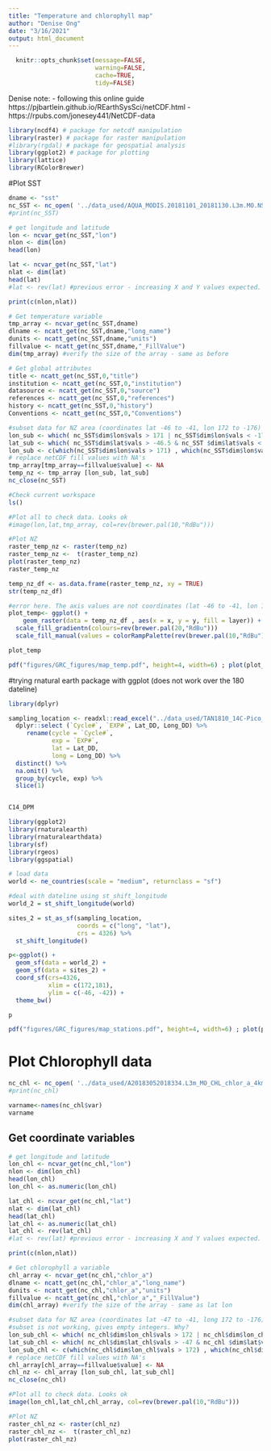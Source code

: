 ```yaml
---
title: "Temperature and chlorophyll map"
author: "Denise Ong"
date: "3/16/2021"
output: html_document
---
```


```r
  knitr::opts_chunk$set(message=FALSE,
                        warning=FALSE,
                        cache=TRUE,
                        tidy=FALSE)
```

Denise note:
- following this online guide  https://pjbartlein.github.io/REarthSysSci/netCDF.html
-https://rpubs.com/jonesey441/NetCDF-data 

```r
library(ncdf4) # package for netcdf manipulation
library(raster) # package for raster manipulation
#library(rgdal) # package for geospatial analysis
library(ggplot2) # package for plotting
library(lattice)
library(RColorBrewer)
```

#Plot SST
```r
dname <- "sst"
nc_SST <- nc_open( '../data_used/AQUA_MODIS.20181101_20181130.L3m.MO.NSST.sst.4km.nc')
#print(nc_SST)
```

```r
# get longitude and latitude
lon <- ncvar_get(nc_SST,"lon")
nlon <- dim(lon)
head(lon)

lat <- ncvar_get(nc_SST,"lat")
nlat <- dim(lat)
head(lat)
#lat <- rev(lat) #previous error - increasing X and Y values expected. Reverse the values to make increasing lat values.

print(c(nlon,nlat))
```

```r
# Get temperature variable
tmp_array <- ncvar_get(nc_SST,dname)
dlname <- ncatt_get(nc_SST,dname,"long_name")
dunits <- ncatt_get(nc_SST,dname,"units")
fillvalue <- ncatt_get(nc_SST,dname,"_FillValue")
dim(tmp_array) #verify the size of the array - same as before
```

```r
# Get global attributes
title <- ncatt_get(nc_SST,0,"title")
institution <- ncatt_get(nc_SST,0,"institution")
datasource <- ncatt_get(nc_SST,0,"source")
references <- ncatt_get(nc_SST,0,"references")
history <- ncatt_get(nc_SST,0,"history")
Conventions <- ncatt_get(nc_SST,0,"Conventions")

```

```r
#subset data for NZ area (coordinates lat -46 to -41, lon 172 to -176)
lon_sub <- which( nc_SST$dim$lon$vals > 171 | nc_SST$dim$lon$vals < -178)
lat_sub <- which( nc_SST$dim$lat$vals > -46.5 & nc_SST $dim$lat$vals < -41.5)
lon_sub <- c(which(nc_SST$dim$lon$vals > 171) , which(nc_SST$dim$lon$vals < -178) )
# replace netCDF fill values with NA's
tmp_array[tmp_array==fillvalue$value] <- NA
temp_nz <- tmp_array [lon_sub, lat_sub]
nc_close(nc_SST)
```

```r
#Check current workspace
ls()
```


```r
#Plot all to check data. Looks ok
#image(lon,lat,tmp_array, col=rev(brewer.pal(10,"RdBu")))
```

```r
#Plot NZ
raster_temp_nz <- raster(temp_nz)
raster_temp_nz <-  t(raster_temp_nz)
plot(raster_temp_nz)
raster_temp_nz
```

```r
temp_nz_df <- as.data.frame(raster_temp_nz, xy = TRUE)
str(temp_nz_df)

#error here. The axis values are not coordinates (lat -46 to -41, lon 172 to -176). I think the way would be to create a new create a column with the coordinates, but because of the way the data is formed I'm not sure how to do.
plot_temp<- ggplot() +
    geom_raster(data = temp_nz_df , aes(x = x, y = y, fill = layer)) +
  scale_fill_gradientn(colours=rev(brewer.pal(20,"RdBu")))
  scale_fill_manual(values = colorRampPalette(rev(brewer.pal(10,"RdBu"))))

plot_temp

pdf("figures/GRC_figures/map_temp.pdf", height=4, width=6) ; plot(plot_temp) ; dev.off()


```

#trying rnatural earth package with ggplot (does not work over the 180 dateline)
```r
library(dplyr)

sampling_location <- readxl::read_excel("../data_used/TAN1810_14C-Pico_25052020_QA_1.0.xlsx", sheet = "Complete data TAN1810", skip = 11) %>%
  dplyr::select (`Cycle#`, `EXP#`, Lat_DD, Long_DD) %>%   
     rename(cycle = `Cycle#`,
            exp = `EXP#`,
            lat = Lat_DD, 
            long = Long_DD) %>%
  distinct() %>%
  na.omit() %>%
  group_by(cycle, exp) %>%
  slice(1)


C14_DPM

library(ggplot2)
library(rnaturalearth)
library(rnaturalearthdata)
library(sf)
library(rgeos)
library(ggspatial)

# load data
world <- ne_countries(scale = "medium", returnclass = "sf")

#deal with dateline using st_shift_longitude
world_2 = st_shift_longitude(world)

sites_2 = st_as_sf(sampling_location,
                   coords = c("long", "lat"),
                   crs = 4326) %>%
  st_shift_longitude()

p<-ggplot() +
  geom_sf(data = world_2) +
  geom_sf(data = sites_2) +
  coord_sf(crs=4326,
           xlim = c(172,181), 
           ylim = c(-46, -42)) +
  theme_bw()

p

pdf("figures/GRC_figures/map_stations.pdf", height=4, width=6) ; plot(p) ; dev.off()
```

# Plot Chlorophyll data
```r
nc_chl <- nc_open( '../data_used/A20183052018334.L3m_MO_CHL_chlor_a_4km.nc')
#print(nc_chl)

varname<-names(nc_chl$var)
varname
```

## Get coordinate variables
```r
# get longitude and latitude
lon_chl <- ncvar_get(nc_chl,"lon")
nlon <- dim(lon_chl)
head(lon_chl)
lon_chl <- as.numeric(lon_chl)

lat_chl <- ncvar_get(nc_chl,"lat")
nlat <- dim(lat_chl)
head(lat_chl)
lat_chl <- as.numeric(lat_chl)
lat_chl <- rev(lat_chl)
#lat <- rev(lat) #previous error - increasing X and Y values expected. Reverse the values to make increasing lat values.

print(c(nlon,nlat))
```

```r
# Get chlorophyll a variable
chl_array <- ncvar_get(nc_chl,"chlor_a")
dlname <- ncatt_get(nc_chl,"chlor_a","long_name")
dunits <- ncatt_get(nc_chl,"chlor_a","units")
fillvalue <- ncatt_get(nc_chl,"chlor_a","_FillValue")
dim(chl_array) #verify the size of the array - same as lat lon
```

```r
#subset data for NZ area (coordinates lat -47 to -41, long 172 to -176)
#subset is not working, gives empty integers. Why?
lon_sub_chl <- which( nc_chl$dim$lon_chl$vals > 172 | nc_chl$dim$lon_chl$vals < -176)
lat_sub_chl <- which( nc_chl$dim$lat_chl$vals > -47 & nc_chl $dim$lat$vals < -41)
lon_sub_chl <- c(which(nc_chl$dim$lon_chl$vals > 172) , which(nc_chl$dim$lon_chl$vals < -176) )
# replace netCDF fill values with NA's
chl_array[chl_array==fillvalue$value] <- NA
chl_nz <- chl_array [lon_sub_chl, lat_sub_chl]
nc_close(nc_chl)
```

```r
#Plot all to check data. Looks ok
image(lon_chl,lat_chl,chl_array, col=rev(brewer.pal(10,"RdBu")))
```

```r
#Plot NZ
raster_chl_nz <- raster(chl_nz)
raster_chl_nz <-  t(raster_chl_nz)
plot(raster_chl_nz)
```